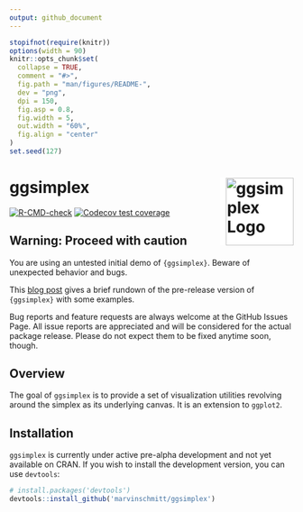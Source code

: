 ```yaml
---
output: github_document
---
```


<!-- README.md is generated from README.Rmd. Please edit that file -->

```r
stopifnot(require(knitr))
options(width = 90)
knitr::opts_chunk$set(
  collapse = TRUE,
  comment = "#>",
  fig.path = "man/figures/README-",
  dev = "png",
  dpi = 150,
  fig.asp = 0.8,
  fig.width = 5,
  out.width = "60%",
  fig.align = "center"
)
set.seed(127)
```



# ggsimplex <img src="man/figures/ggsimplex-hexsticker.png" width = 120 alt="ggsimplex Logo" align="right" style="padding-left:10px;background-color:white;"/>

<!-- badges: start -->
[![R-CMD-check](https://github.com/marvinschmitt/ggsimplex/workflows/R-CMD-check/badge.svg)](https://github.com/marvinschmitt/ggsimplex/actions)
[![Codecov test coverage](https://codecov.io/gh/marvinschmitt/ggsimplex/branch/main/graph/badge.svg)](https://app.codecov.io/gh/marvinschmitt/ggsimplex?branch=main)
<!-- badges: end -->

## Warning: Proceed with caution
You are using an untested initial demo of `{ggsimplex}`. Beware of unexpected behavior and bugs.

This [blog post](https://www.marvinschmitt.com/blog/ggsimplex-prerelease/) gives a brief rundown of the pre-release version of `{ggsimplex}` with some examples.

Bug reports and feature requests are always welcome at the GitHub Issues Page. All issue reports are appreciated and will be considered for the actual package release. Please do not expect them to be fixed anytime soon, though.

## Overview

The goal of `ggsimplex` is to provide a set of visualization utilities revolving around the simplex as its underlying canvas.
It is an extension to `ggplot2`.


## Installation

`ggsimplex` is currently under active pre-alpha development and not yet available on CRAN.
If you wish to install the development version, you can use `devtools`:

```r
# install.packages('devtools')
devtools::install_github('marvinschmitt/ggsimplex')
```


